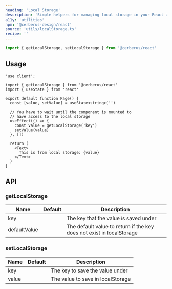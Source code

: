 ```yaml
---
heading: 'Local Storage'
description: 'Simple helpers for managing local storage in your React applications.'
a11y: 'utilities'
npm: '@cerberus-design/react'
source: 'utils/localStorage.ts'
recipe: ''
---
```


```ts
import { getLocalStorage, setLocalStorage } from '@cerberus/react'
```

## Usage

```tsx title="page.tsx"
'use client';

import { getLocalStorage } from '@cerberus/react'
import { useState } from 'react'

export default function Page() {
  const [value, setValue] = useState<string>('')

  // You have to wait until the component is mounted to
  // have access to the local storage
  useEffect(() => {
    const value = getLocalStorage('key')
    setValue(value)
  }, [])

  return (
    <Text>
      This is from local storage: {value}
    </Text>
  )
}
```

## API

### getLocalStorage

| Name     | Default | Description                                                   |
| -------- | ------- | ------------------------------------------------------------- |
| key     |    | The key that the value is saved under |
| defaultValue |    | The default value to return if the key does not exist in localStorage |


### setLocalStorage

| Name     | Default | Description                                                   |
| -------- | ------- | ------------------------------------------------------------- |
| key     |    | The key to save the value under |
| value |    | The value to save in localStorage |
